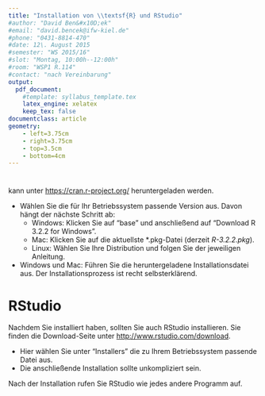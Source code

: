 ```yaml
---
title: "Installation von \\textsf{R} und RStudio"
#author: "David Ben&#x10D;ek"
#email: "david.bencek@ifw-kiel.de"
#phone: "0431-8814-470"
#date: 12\. August 2015
#semester: "WS 2015/16"
#slot: "Montag, 10:00h--12:00h"
#room: "WSP1 R.114"
#contact: "nach Vereinbarung"
output: 
  pdf_document:
    #template: syllabus_template.tex
    latex_engine: xelatex
    keep_tex: false
documentclass: article
geometry: 
    - left=3.75cm
    - right=3.75cm
    - top=3.5cm
    - bottom=4cm
---
```


# \textsf{R}

\textsf{R} kann unter [https://cran.r-project.org/](https://cran.r-project.org/) heruntergeladen werden.

- Wählen Sie die für Ihr Betriebssystem passende Version aus. Davon hängt der nächste Schritt ab:
    - Windows: Klicken Sie auf "base" und anschließend auf "Download R 3.2.2 for Windows".
    - Mac: Klicken Sie auf die aktuellste \*.pkg-Datei (derzeit *R-3.2.2.pkg*).
    - Linux: Wählen Sie Ihre Distribution und folgen Sie der jeweiligen Anleitung.
- Windows und Mac: Führen Sie die heruntergeladene Installationsdatei aus. Der Installationsprozess ist recht selbsterklärend.

# RStudio
Nachdem Sie \textsf{R} installiert haben, sollten Sie auch RStudio installieren. Sie finden die Download-Seite unter [http://www.rstudio.com/download](http://www.rstudio.com/download).

- Hier wählen Sie unter "Installers" die zu Ihrem Betriebssystem passende Datei aus.
- Die anschließende Installation sollte unkompliziert sein.

Nach der Installation rufen Sie RStudio wie jedes andere Programm auf.